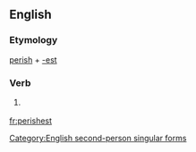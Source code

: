 ==English==

===Etymology===
[[perish]] + [[-est]]

===Verb===
{{en-verb form}}

# {{context|archaic}} {{form of|Second-person singular simple present form|perish}}

[[Category:English second-person singular forms]]

[[fr:perishest]]